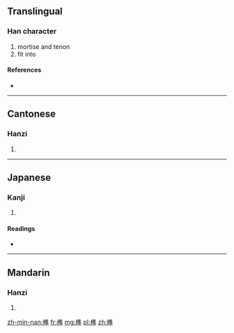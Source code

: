 ==Translingual==

===Han character===
{{Han char|rn=75|rad=木|as=10|sn=14|four=|canj=木人土十 (DOGJ)}}

# mortise and tenon
# fit into

====References====
* {{Han ref|kx=0544.080|dkj=15264|dj=0931.270|hdz=21264.110|uh=69AB|ud=27051|bh=BA67|bd=47719}}

----

==Cantonese==

===Hanzi===
{{yue-hanzi|jyut=[[seon2]]|y=seun2}}

# {{defn|lang=yue|sort=木10}}

----

==Japanese==

===Kanji===
{{ja-kanji|grade=|rs=木10}}

# {{defn|lang=ja|sort=木10}}

====Readings====
* {{ja-readings|on=[[しゅん]] (shun)|kun=[[ほぞ]] (hozo)}}

----

==Mandarin==

===Hanzi===
{{cmn-hanzi|pin=[[gǔ]] ([[gu3]]), [[sǔn]] ([[sun3]])|wg=ku<sup>3</sup>, sun<sup>3</sup>}}

# {{defn|lang=cmn|sort=木10}}

[[zh-min-nan:榫]]
[[fr:榫]]
[[mg:榫]]
[[pl:榫]]
[[zh:榫]]